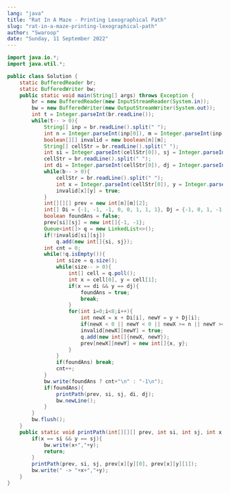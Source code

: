 ```yaml
---
lang: "java"
title: "Rat In A Maze - Printing Lexographical Path"
slug: "rat-in-a-maze-printing-lexographical-path"
author: "Swaroop"
date: "Sunday, 11 September 2022"
---
```

```java
import java.io.*;
import java.util.*;

public class Solution {
    static BufferedReader br;
    static BufferedWriter bw;
    public static void main(String[] args) throws Exception {
        br = new BufferedReader(new InputStreamReader(System.in));
        bw = new BufferedWriter(new OutputStreamWriter(System.out));
        int t = Integer.parseInt(br.readLine());
        while(t-- > 0){
            String[] inp = br.readLine().split(" ");
            int n = Integer.parseInt(inp[0]), m = Integer.parseInt(inp[1]), b = Integer.parseInt(inp[2]);
            boolean[][] invalid = new boolean[n][m];
            String[] cellStr = br.readLine().split(" ");
            int si = Integer.parseInt(cellStr[0]), sj = Integer.parseInt(cellStr[1]);
            cellStr = br.readLine().split(" ");
            int di = Integer.parseInt(cellStr[0]), dj = Integer.parseInt(cellStr[1]);
            while(b-- > 0){
                cellStr = br.readLine().split(" ");
                int x = Integer.parseInt(cellStr[0]), y = Integer.parseInt(cellStr[1]);
                invalid[x][y] = true;
            }
            int[][][] prev = new int[n][m][2];
            int[] Di = {-1, -1, -1, 0, 0, 1, 1, 1}, Dj = {-1, 0, 1, -1, 1, -1, 0, 1};
            boolean foundAns = false;
            prev[si][sj] = new int[]{-1, -1};
            Queue<int[]> q = new LinkedList<>();
            if(!invalid[si][sj])
                q.add(new int[]{si, sj});
            int cnt = 0;
            while(!q.isEmpty()){
                int size = q.size();
                while(size-- > 0){
                    int[] cell = q.poll();
                    int x = cell[0], y = cell[1];
                    if(x == di && y == dj){
                        foundAns = true;
                        break;
                    }
                    for(int i=0;i<8;i++){
                        int newX = x + Di[i], newY = y + Dj[i];
                        if(newX < 0 || newY < 0 || newX >= n || newY >= m || invalid[newX][newY]) continue;
                        invalid[newX][newY] = true;
                        q.add(new int[]{newX, newY});
                        prev[newX][newY] = new int[]{x, y};
                    }
                }
                if(foundAns) break;
                cnt++;
            }
            bw.write(foundAns ? cnt+"\n" : "-1\n");
            if(foundAns){
                printPath(prev, si, sj, di, dj);
                bw.newLine();
            }
        }
        bw.flush();
    }
    public static void printPath(int[][][] prev, int si, int sj, int x, int y) throws Exception{
        if(x == si && y == sj){
            bw.write(x+","+y);
            return;
        }
        printPath(prev, si, sj, prev[x][y][0], prev[x][y][1]);
        bw.write(" -> "+x+","+y);
    }
}
```